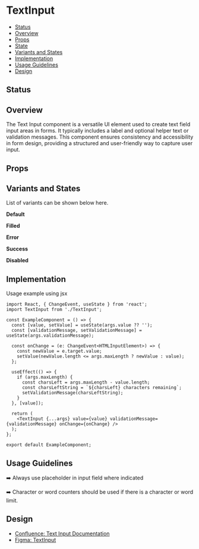 
<Meta of={TextInput}/>

# TextInput

- [Status](#status)
- [Overview](#overview)
- [Props](#props)
- [State](#state)
- [Variants and States](#variants-and-states)
- [Implementation](#implementation)
- [Usage Guidelines](#usage-guidelines)
- [Design](#design)

## Status
<ComponentStatus/>

## Overview

The Text Input component is a versatile UI element used to create text field input areas in forms. It typically includes a label and optional helper text or validation messages. This component ensures consistency and accessibility in form design, providing a structured and user-friendly way to capture user input.

## Props
<Canvas of={TextInput.Default}/>
<Controls/>


## Variants and States

List of variants can be shown below here.

**Default**
<Canvas of={TextInput.Default}/>

**Filled**
<Canvas of={TextInput.Filled}/>

**Error**
<Canvas of={TextInput.Error}/>

**Success**
<Canvas of={TextInput.Success}/>

**Disabled**
<Canvas of={TextInput.Disabled}/>

## Implementation
Usage example using jsx

```tsx
import React, { ChangeEvent, useState } from 'react';
import TextInput from './TextInput';

const ExampleComponent = () => {
  const [value, setValue] = useState(args.value ?? '');
  const [validationMessage, setValidationMessage] = useState(args.validationMessage);

  const onChange = (e: ChangeEvent<HTMLInputElement>) => {
    const newValue = e.target.value;
    setValue(newValue.length <= args.maxLength ? newValue : value);
  };

  useEffect(() => {
    if (args.maxLength) {
      const charsLeft = args.maxLength - value.length;
      const charsLeftString = `${charsLeft} characters remaining`;
      setValidationMessage(charsLeftString);
    }
  }, [value]);

  return (
    <TextInput {...args} value={value} validationMessage={validationMessage} onChange={onChange} />
  );
};

export default ExampleComponent;
```

## Usage Guidelines

➡️ Always use placeholder in input field where indicated

➡️ Character or word counters should be used if there is a character or word limit.

## Design
- [Confluence: Text Input Documentation](https://bluelightcard.atlassian.net/wiki/spaces/PE/pages/2935881730/Text+Input)
- [Figma: TextInput](https://www.figma.com/design/n2NzB4G3OTR74o3dQ4BOwm/My-Account-%26-Sign-up-Component-library?node-id=22-4300&node-type=canvas&m=dev)

